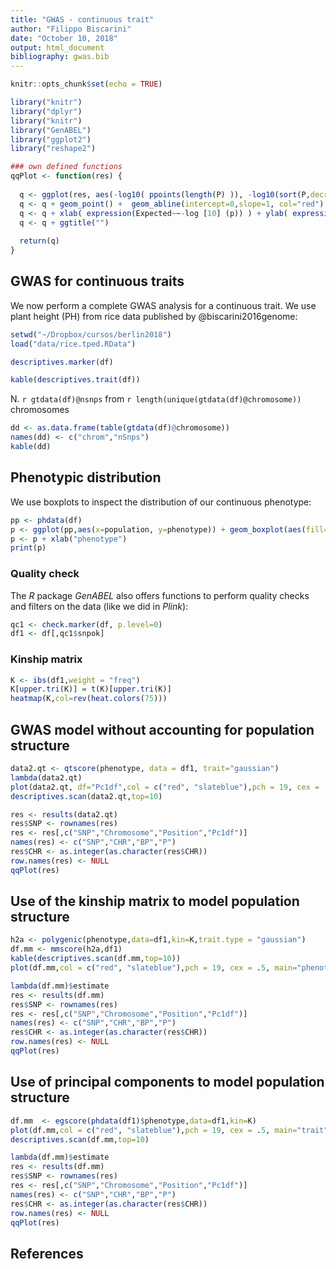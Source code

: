 ```yaml
---
title: "GWAS - continuous trait"
author: "Filippo Biscarini"
date: "October 10, 2018"
output: html_document
bibliography: gwas.bib
---
```


```r
knitr::opts_chunk$set(echo = TRUE)

library("knitr")
library("dplyr")
library("knitr")
library("GenABEL")
library("ggplot2")
library("reshape2")

### own defined functions
qqPlot <- function(res) {
  
  q <- ggplot(res, aes(-log10( ppoints(length(P) )), -log10(sort(P,decreasing=F))))
  q <- q + geom_point() +  geom_abline(intercept=0,slope=1, col="red")
  q <- q + xlab( expression(Expected~~-log [10] (p)) ) + ylab( expression(Observed~~-log [10] (p)) ) 
  q <- q + ggtitle("")
  
  return(q)
}
```

## GWAS for continuous traits

We now perform a complete GWAS analysis for a continuous trait.
We use plant height (PH) from rice data published by @biscarini2016genome:

```r
setwd("~/Dropbox/cursos/berlin2018")
load("data/rice.tped.RData")

descriptives.marker(df)
```

```r
kable(descriptives.trait(df))
```

N. `r gtdata(df)@nsnps` from `r length(unique(gtdata(df)@chromosome))` chromosomes

```r
dd <- as.data.frame(table(gtdata(df)@chromosome))
names(dd) <- c("chrom","nSnps")
kable(dd)
```

## Phenotypic distribution

We use boxplots to inspect the distribution of our continuous phenotype:

```r
pp <- phdata(df)
p <- ggplot(pp,aes(x=population, y=phenotype)) + geom_boxplot(aes(fill=population))
p <- p + xlab("phenotype")
print(p)
```

### Quality check

The *R* package *GenABEL* also offers functions to perform quality checks and filters on the data (like we did in *Plink*):

```r
qc1 <- check.marker(df, p.level=0)
df1 <- df[,qc1$snpok]
```

### Kinship matrix

```r
K <- ibs(df1,weight = "freq")
K[upper.tri(K)] = t(K)[upper.tri(K)]
heatmap(K,col=rev(heat.colors(75)))
```

## GWAS model without accounting for population structure

```r
data2.qt <- qtscore(phenotype, data = df1, trait="gaussian")
lambda(data2.qt)
plot(data2.qt, df="Pc1df",col = c("red", "slateblue"),pch = 19, cex = .5, main="trait")
descriptives.scan(data2.qt,top=10)
```

```r
res <- results(data2.qt)
res$SNP <- rownames(res)
res <- res[,c("SNP","Chromosome","Position","Pc1df")]
names(res) <- c("SNP","CHR","BP","P")
res$CHR <- as.integer(as.character(res$CHR))
row.names(res) <- NULL
qqPlot(res)
```

## Use of the kinship matrix to model population structure

```r
h2a <- polygenic(phenotype,data=df1,kin=K,trait.type = "gaussian")
df.mm <- mmscore(h2a,df1)
kable(descriptives.scan(df.mm,top=10))
plot(df.mm,col = c("red", "slateblue"),pch = 19, cex = .5, main="phenotype")
```

```r
lambda(df.mm)$estimate
res <- results(df.mm)
res$SNP <- rownames(res)
res <- res[,c("SNP","Chromosome","Position","Pc1df")]
names(res) <- c("SNP","CHR","BP","P")
res$CHR <- as.integer(as.character(res$CHR))
row.names(res) <- NULL
qqPlot(res)
```

## Use of principal components to model population structure

```r
df.mm  <- egscore(phdata(df1)$phenotype,data=df1,kin=K)
plot(df.mm,col = c("red", "slateblue"),pch = 19, cex = .5, main="trait")
descriptives.scan(df.mm,top=10)
```

```r
lambda(df.mm)$estimate
res <- results(df.mm)
res$SNP <- rownames(res)
res <- res[,c("SNP","Chromosome","Position","Pc1df")]
names(res) <- c("SNP","CHR","BP","P")
res$CHR <- as.integer(as.character(res$CHR))
row.names(res) <- NULL
qqPlot(res)
```

## References
